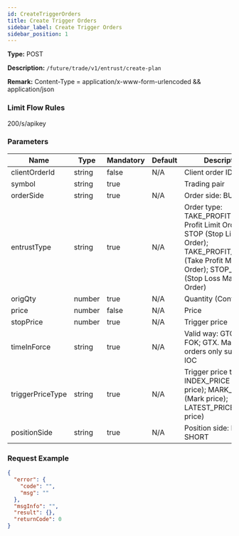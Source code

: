 ```yaml
---
id: CreateTriggerOrders
title: Create Trigger Orders
sidebar_label: Create Trigger Orders
sidebar_position: 1
---
```


**Type:** POST

**Description:** `/future/trade/v1/entrust/create-plan`

**Remark:** Content-Type = application/x-www-form-urlencoded && application/json

### Limit Flow Rules

200/s/apikey

### Parameters

| Name | Type | Mandatory | Default | Description | Ranges |
| --- | --- | --- | --- | --- | --- |
| clientOrderId | string | false | N/A | Client order ID |  |
| symbol | string | true |  | Trading pair |  |
| orderSide | string | true | N/A | Order side: BUY; SELL | BUY;SELL |
| entrustType | string | true | N/A | Order type: TAKE_PROFIT (Take Profit Limit Order); STOP (Stop Limit Order); TAKE_PROFIT_MARKET (Take Profit Market Order); STOP_MARKET (Stop Loss Market Order) | TAKE_PROFIT;STOP;TAKE_PROFIT_MARKET;STOP_MARKET |
| origQty | number | true | N/A | Quantity (Cont) |  |
| price | number | false | N/A | Price |  |
| stopPrice | number | true | N/A | Trigger price |  |
| timeInForce | string | true | N/A | Valid way: GTC; IOC; FOK; GTX. Market orders only support IOC | GTC;IOC;FOK;GTX |
| triggerPriceType | string | true | N/A | Trigger price type: INDEX_PRICE (Index price); MARK_PRICE (Mark price); LATEST_PRICE (latest price) | INDEX_PRICE;MARK_PRICE;LATEST_PRICE |
| positionSide | string | true | N/A | Position side: LONG; SHORT | LONG;SHORT |

### Request Example

```json title="Response"
{
  "error": {
    "code": "",
    "msg": ""
  },
  "msgInfo": "",
  "result": {},
  "returnCode": 0
}
```
